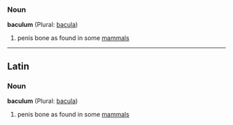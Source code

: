 ===Noun===
'''baculum''' (Plural: [[bacula]])

# penis bone as found in some [[mammals]]

----
==Latin==
===Noun===
'''baculum''' (Plural: [[bacula]])

# penis bone as found in some [[mammals]]